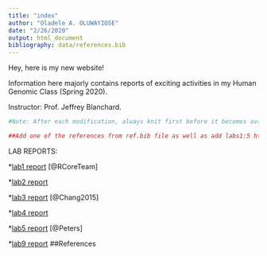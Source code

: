 ```yaml
---
title: "index"
author: "Oladele A. OLUWAYIOSE"
date: "2/26/2020"
output: html_document
bibliography: data/references.bib
---
```

Hey, here is my new website!

Information here majorly contains reports of exciting activities in my Human Genomic Class (Spring 2020).

Instructor: Prof. Jeffrey Blanchard.

```r
#Note: After each modification, always knit first before it becomes available for commit

##Add one of the references from ref.bib file as well as add labs1:5 html files
```
LAB REPORTS: 

*[lab1 report](lab1.html) [@RCoreTeam] 

*[lab2 report](lab2_report.html)

*[lab3 report](lab3.html) [@Chang2015]

*[lab4 report](lab4.html)

*[lab5 report](lab5.html)  [@Peters]

*[lab9 report](lab9.html) 
##References

